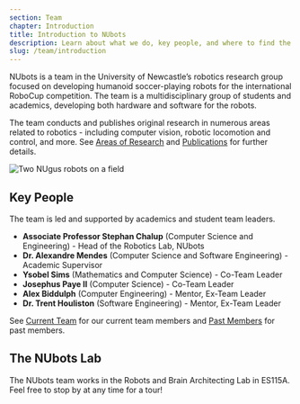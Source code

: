 ```yaml
---
section: Team
chapter: Introduction
title: Introduction to NUbots
description: Learn about what we do, key people, and where to find the lab.
slug: /team/introduction
---
```


NUbots is a team in the University of Newcastle’s robotics research group focused on developing humanoid soccer-playing robots for the international RoboCup competition. The team is a multidisciplinary group of students and academics, developing both hardware and software for the robots.

The team conducts and publishes original research in numerous areas related to robotics - including computer vision, robotic locomotion and control, and more. See [Areas of Research](/team/areas-of-research) and [Publications](/team/publications) for further details.

![Two NUgus robots on a field](./images/nugus-on-field.jpg)

## Key People

The team is led and supported by academics and student team leaders.

- **Associate Professor Stephan Chalup** (Computer Science and Engineering) - Head of the Robotics Lab, NUbots
- **Dr. Alexandre Mendes** (Computer Science and Software Engineering) - Academic Supervisor
- **Ysobel Sims** (Mathematics and Computer Science) - Co-Team Leader
- **Josephus Paye II** (Computer Science) - Co-Team Leader
- **Alex Biddulph** (Computer Engineering) - Mentor, Ex-Team Leader
- **Dr. Trent Houliston** (Software Engineering) - Mentor, Ex-Team Leader

See [Current Team](/team/current-members) for our current team members and [Past Members](/team/past-members) for past members.

## The NUbots Lab

The NUbots team works in the Robots and Brain Architecting Lab in ES115A. Feel free to stop by at any time for a tour!
